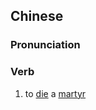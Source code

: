 {{also|就义}}
==Chinese==
{{zh-forms|s=就义}}

===Pronunciation===
{{zh-pron
|m=jiùyì
|c=zau5 ji6
|cat=v
}}

===Verb===
{{zh-verb}}

# to [[die]] a [[martyr]]
#: {{zh-x|英勇 就義|to die a hero's death}}